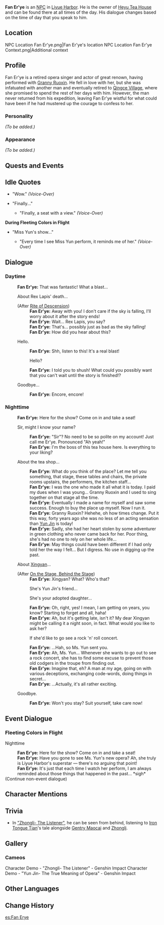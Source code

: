 {{Meta
<!-- REMOVE THIS TEMPLATE AFTER ADDING MISSING INFO -->
|missing_NPC_profile  = yes
}}
{{Character Infobox
|type             = NPC
|image            = NPC Fan Er'ye.png
|affiliation      = Heyu Tea House
|region           = Liyue
|title            = Boss, Heyu Tea House
}}
'''Fan Er'ye''' {{Lang|zh=范二爷|zh_rm=Fàn Èr'yé}} is an [[NPC]] in [[Liyue Harbor]]. He is the owner of [[Heyu Tea House]] and can be found there at all times of the day. His dialogue changes based on the time of day that you speak to him.

==Location==
<gallery hideaddbutton="true" captionalign="center">
NPC Location Fan Er'ye.png|Fan Er'ye's location
NPC Location Fan Er'ye Context.png|Additional context
</gallery>

==Profile==
Fan Er'ye is a retired opera singer and actor of great renown, having performed with [[Granny Ruoxin]]. He fell in love with her, but she was infatuated with another man and eventually retired to [[Qingce Village]], where she promised to spend the rest of her days with him. However, the man never returned from his expedition, leaving Fan Er'ye wistful for what could have been if he had mustered up the courage to confess to her.

===Personality===
''(To be added.)''

===Appearance===
''(To be added.)''

==Quests and Events==
{{Quest Appearances}}

==Idle Quotes==
* {{A|VO Fan Er'ye 01.ogg}} "Wow." ''(Voice-Over)''
* "Finally..."
** {{A|VO Fan Er'ye 02.ogg}} "Finally, a seat with a view." ''(Voice-Over)''

'''During Fleeting Colors in Flight'''
* "Miss Yun's show..."
** {{A|VO Fan Er'ye 01 (Lantern Rite).ogg}} "Every time I see Miss Yun perform, it reminds me of her." ''(Voice-Over)''

==Dialogue==
===Daytime===
{{Dialogue start}}
:'''Fan Er'ye:''' That was fantastic! What a blast...
:{{DIcon}} About Rex Lapis' death...
:;(After [[Rite of Descension]])
::'''Fan Er'ye:''' Away with you! I don't care if the sky is falling, I'll worry about it after the story ends!
::'''Fan Er'ye:''' Wait... Rex Lapis, you say?
::'''Fan Er'ye:''' That's... possibly just as bad as the sky falling!
::'''Fan Er'ye:''' How did you hear about this?
:{{DIcon}} Hello.
::'''Fan Er'ye:''' Shh, listen to this! It's a real blast!
::{{DIcon}} Hello?
::'''Fan Er'ye:''' I told you to shush! What could you possibly want that you can't wait until the story is finished!?
:{{DIcon}} Goodbye...
::'''Fan Er'ye:''' Encore, encore!
{{Dialogue end}}

===Nighttime===
{{Dialogue start}}
:'''Fan Er'ye:''' Here for the show? Come on in and take a seat!
:{{DIcon}} Sir, might I know your name?
::'''Fan Er'ye:''' "Sir"? No need to be so polite on my account! Just call me Er'ye. Pronounced "Ah yeah!"
::'''Fan Er'ye:''' I'm the boss of this tea house here. Is everything to your liking?
:{{DIcon}} About the tea shop...
::'''Fan Er'ye:''' What do you think of the place? Let me tell you something, that stage, these tables and chairs, the private rooms upstairs, the performers, the kitchen staff...
::'''Fan Er'ye:''' I was the one who made it all what it is today. I paid my dues when I was young... Granny Ruoxin and I used to sing together on that stage all the time.
::'''Fan Er'ye:''' Eventually I made a name for myself and saw some success. Enough to buy the place up myself. Now I run it.
::'''Fan Er'ye:''' Granny Ruoxin? Hehehe, oh how times change. Put it this way, forty years ago she was no less of an acting sensation than [[Yun Jin]] is today!
::'''Fan Er'ye:''' Sadly, she had her heart stolen by some adventurer in green clothing who never came back for her. Poor thing, she's had no one to rely on her whole life...
::'''Fan Er'ye:''' May things could have been different if I had only told her the way I felt... But I digress. No use in digging up the past.
:{{DIcon}} About [[Xinyan|Xingyan]]...
:;(After [[On the Stage, Behind the Stage]]){{Verify|Unlock condition}}<!-- Possibly [[On the Stage, Behind the Stage]], but please check if you haven't done it-->
::'''Fan Er'ye:''' Xingyan? What? Who's that?
::{{DIcon}} She's Yun Jin's friend...
::{{DIcon}} She's your adopted daughter...
::'''Fan Er'ye:''' Oh, right, yes! I mean, I am getting on years, you know? Starting to forget and all, haha!
::'''Fan Er'ye:''' Ah, but it's getting late, isn't it? My dear Xingyan might be calling it a night soon, in fact. What would you like to ask her?
::{{DIcon}} If she'd like to go see a rock 'n' roll concert.
::'''Fan Er'ye:''' ...Hah, so Ms. Yun sent you.
::'''Fan Er'ye:''' Ah, Ms. Yun... Whenever she wants to go out to see a rock concert, she has to find some excuse to prevent those old codgers in the troupe from finding out.
::'''Fan Er'ye:''' Imagine that, eh? A man at my age, going on with various deceptions, exchanging code-words, doing things in secret...
::'''Fan Er'ye:''' ...Actually, it's all rather exciting.
:{{DIcon}} Goodbye.
::'''Fan Er'ye:''' Won't you stay? Suit yourself, take care now!
{{Dialogue end}}

==Event Dialogue==
===Fleeting Colors in Flight===
;Nighttime
{{Dialogue start}}
:'''Fan Er'ye:''' Here for the show? Come on in and take a seat!
:'''Fan Er'ye:''' Have you gone to see Ms. Yun's new opera? Ah, she truly is Liyue Harbor's superstar &mdash; there's no arguing that point!
:'''Fan Er'ye:''' It's just that each time I watch her perform, I am always reminded about those things that happened in the past... *sigh*
;(Continue non-event dialogue)
{{Dialogue end}}

==Character Mentions==
{{Character Mentions|Fan Er'ye}}

==Trivia==
* In [[:File:Character Demo - "Zhongli- The Listener" - Genshin Impact|"Zhongli- The Listener"]], he can be seen from behind, listening to [[Iron Tongue Tian]]'s tale alongside [[Gentry Maocai]] and [[Zhongli]].

==Gallery==
===Cameos===
<gallery hideaddbutton="true" captionalign="center">
Character Demo - "Zhongli- The Listener" - Genshin Impact
Character Demo - "Yun Jin- The True Meaning of Opera" - Genshin Impact
</gallery>

==Other Languages==
{{Other Languages|default_hidden = 1
|en      = Fan Er'ye
|zhs     = 范二爷
|zhs_rm  = Fàn Èr'yé
|zht     = 范二爺
|zht_rm  = Fàn Èr'yé
|ja      = 範二
|ja_rm   = Han-ni{{Assumed}}
|ko      = {{tt|범가|范家}} 어르신
|ko_rm   = Beom-ga Eoreusin
|es      = Fan Erye
|fr      = Fan Er'ye
|ru      = Дедуля Фаньэр
|th      = Fan Er'ye
|vi      = {{tt|Phạm Nhị Gia|范二爺}}
|de      = Fan Erye
|id      = Fan Er'ye
|pt      = Fan Er'ye
}}

==Change History==
{{Change History|1.0}}

[[es:Fan Erye]]